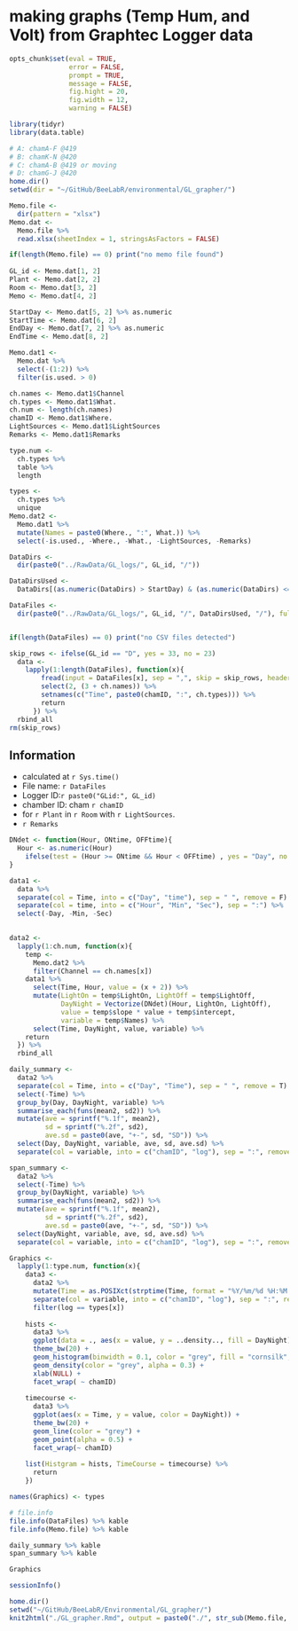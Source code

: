 making graphs (Temp Hum, and Volt) from Graphtec Logger data
========================================================
```r
opts_chunk$set(eval = TRUE,
               error = FALSE,
               prompt = TRUE,
               message = FALSE,
               fig.hight = 20,
               fig.width = 12,
               warning = FALSE)

library(tidyr)
library(data.table)
```

```r

# A: chamA-F @419
# B: chamK-N @420
# C: chamA-B @419 or moving
# D: chamG-J @420
home.dir()
setwd(dir = "~/GitHub/BeeLabR/environmental/GL_grapher/")

Memo.file <-
  dir(pattern = "xlsx")
Memo.dat <- 
  Memo.file %>%
  read.xlsx(sheetIndex = 1, stringsAsFactors = FALSE)

if(length(Memo.file) == 0) print("no memo file found")
  
GL_id <- Memo.dat[1, 2]
Plant <- Memo.dat[2, 2]
Room <- Memo.dat[3, 2]
Memo <- Memo.dat[4, 2]

StartDay <- Memo.dat[5, 2] %>% as.numeric
StartTime <- Memo.dat[6, 2]
EndDay <- Memo.dat[7, 2] %>% as.numeric
EndTime <- Memo.dat[8, 2]

Memo.dat1 <-
  Memo.dat %>%
  select(-(1:2)) %>%
  filter(is.used. > 0)

ch.names <- Memo.dat1$Channel
ch.types <- Memo.dat1$What.
ch.num <- length(ch.names)
chamID <- Memo.dat1$Where.
LightSources <- Memo.dat1$LightSources
Remarks <- Memo.dat1$Remarks

type.num <- 
  ch.types %>%
  table %>%
  length

types <-
  ch.types %>%
  unique
Memo.dat2 <-
  Memo.dat1 %>%
  mutate(Names = paste0(Where., ":", What.)) %>%
  select(-is.used., -Where., -What., -LightSources, -Remarks)

DataDirs <-
  dir(paste0("../RawData/GL_logs/", GL_id, "/"))

DataDirsUsed <-
  DataDirs[(as.numeric(DataDirs) > StartDay) & (as.numeric(DataDirs) <= EndDay)]

DataFiles <-
  dir(paste0("../RawData/GL_logs/", GL_id, "/", DataDirsUsed, "/"), full.names = TRUE)


if(length(DataFiles) == 0) print("no CSV files detected")

skip_rows <- ifelse(GL_id == "D", yes = 33, no = 23)
  data <-
    lapply(1:length(DataFiles), function(x){
        fread(input = DataFiles[x], sep = ",", skip = skip_rows, header = TRUE) %>%
        select(2, (3 + ch.names)) %>%
        setnames(c("Time", paste0(chamID, ":", ch.types))) %>%
        return
      }) %>%
  rbind_all
rm(skip_rows)
```

Information
-----------
* calculated at `r Sys.time()`  
* File name: `r DataFiles`  
* Logger ID:`r paste0("GLid:", GL_id)`  
* chamber ID:  cham `r chamID`  
* for `r Plant` in `r Room` with `r LightSources`.  
* `r Remarks`  

```r
DNdet <- function(Hour, ONtime, OFFtime){
  Hour <- as.numeric(Hour)
    ifelse(test = (Hour >= ONtime && Hour < OFFtime) , yes = "Day", no = "Night")
}

data1 <-
  data %>%
  separate(col = Time, into = c("Day", "time"), sep = " ", remove = F) %>%  
  separate(col = time, into = c("Hour", "Min", "Sec"), sep = ":") %>%
  select(-Day, -Min, -Sec)
  

data2 <-
  lapply(1:ch.num, function(x){
    temp <-
      Memo.dat2 %>%
      filter(Channel == ch.names[x])
    data1 %>%
      select(Time, Hour, value = (x + 2)) %>%
      mutate(LightOn = temp$LightOn, LightOff = temp$LightOff,
             DayNight = Vectorize(DNdet)(Hour, LightOn, LightOff),
             value = temp$slope * value + temp$intercept,
             variable = temp$Names) %>%
      select(Time, DayNight, value, variable) %>%
    return
  }) %>%
  rbind_all

daily_summary <-
  data2 %>%
  separate(col = Time, into = c("Day", "Time"), sep = " ", remove = T) %>%
  select(-Time) %>%
  group_by(Day, DayNight, variable) %>%
  summarise_each(funs(mean2, sd2)) %>%
  mutate(ave = sprintf("%.1f", mean2),
         sd = sprintf("%.2f", sd2),
         ave.sd = paste0(ave, "+-", sd, "SD")) %>%
  select(Day, DayNight, variable, ave, sd, ave.sd) %>%
  separate(col = variable, into = c("chamID", "log"), sep = ":", remove = T)

span_summary <-
  data2 %>%
  select(-Time) %>%
  group_by(DayNight, variable) %>%
  summarise_each(funs(mean2, sd2)) %>%
  mutate(ave = sprintf("%.1f", mean2),
         sd = sprintf("%.2f", sd2),
         ave.sd = paste0(ave, "+-", sd, "SD")) %>%
  select(DayNight, variable, ave, sd, ave.sd) %>%
  separate(col = variable, into = c("chamID", "log"), sep = ":", remove = T)
```


```r

Graphics <-
  lapply(1:type.num, function(x){
    data3 <-
      data2 %>%
      mutate(Time = as.POSIXct(strptime(Time, format = "%Y/%m/%d %H:%M:%S"))) %>%
      separate(col = variable, into = c("chamID", "log"), sep = ":", remove = T) %>%
      filter(log == types[x])
  
    hists <- 
      data3 %>%
      ggplot(data = ., aes(x = value, y = ..density.., fill = DayNight)) +
      theme_bw(20) +
      geom_histogram(binwidth = 0.1, color = "grey", fill = "cornsilk", alpha = 0.5) +
      geom_density(color = "grey", alpha = 0.3) +
      xlab(NULL) +
      facet_wrap( ~ chamID)
  
    timecourse <-
      data3 %>%
      ggplot(aes(x = Time, y = value, color = DayNight)) +
      theme_bw(20) +
      geom_line(color = "grey") +
      geom_point(alpha = 0.5) +
      facet_wrap(~ chamID)
    
    list(Histgram = hists, TimeCourse = timecourse) %>%
      return
    })

names(Graphics) <- types
```

```r
# file.info
file.info(DataFiles) %>% kable
file.info(Memo.file) %>% kable

daily_summary %>% kable
span_summary %>% kable

Graphics

sessionInfo()
```

```r
home.dir()
setwd("~/GitHub/BeeLabR/Environmental/GL_grapher/")
knit2html("./GL_grapher.Rmd", output = paste0("./", str_sub(Memo.file, end = -6), ".html"))
```